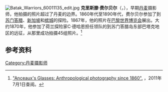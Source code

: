 [[File:Batak_Warriors_60011135_edit.jpg|thumb]]
'''克里斯滕·费尔贝尔'''（{{lang|en|Kristen Feilberg}}，{{bd|1839年|8月26日|1919年|}}），早期[[丹麦|丹麦]]摄影师，他拍摄的照片超过了丹麦的边界。1860年代至1890年代，费尔贝尔参加了到[[苏门答腊|苏门答腊]]、[[新加坡|新加坡]]和[[槟城|槟城]]的探险。1867年，他的照片在[[世界博览会|巴黎世界博览会]]展出。大约1870年，他参加了荷兰探险家C·德哈恩担任领队的到苏门答腊岛东部巴塔克地区的远征，从那里成功拍摄45组照片。<ref>[http://www.rmv.nl/publicaties/18Anceaux/e/glasses.pdf "Anceaux's Glasses: Anthropological photography since 1860".] {{Wayback|url=http://www.rmv.nl/publicaties/18Anceaux/e/glasses.pdf |date=20110718064202 }}，2011年7月1日查阅。</ref>

==参考资料==
{{reflist}}
{{commonscat}}
{{denmark-bio-stub}}
{{normdaten}}
{{DEFAULTSORT:Feilberg}}
[[Category:丹麦摄影师|Category:丹麦摄影师]]